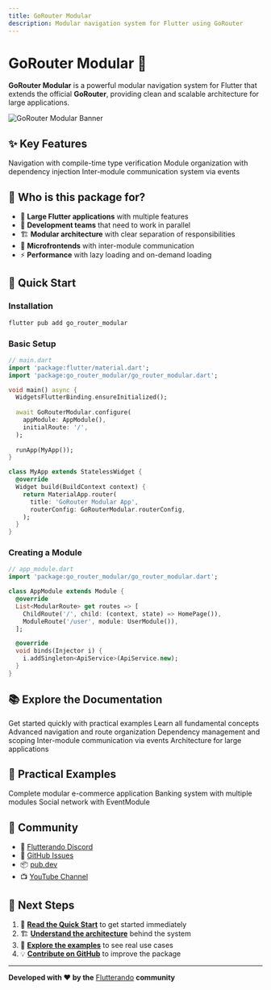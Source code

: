 ```yaml
---
title: GoRouter Modular
description: Modular navigation system for Flutter using GoRouter
---
```



# GoRouter Modular 🚀

**GoRouter Modular** is a powerful modular navigation system for Flutter that extends the official **GoRouter**, providing clean and scalable architecture for large applications.

<div className="mt-6 mb-6">
  <img 
    src="/banner.png" 
    alt="GoRouter Modular Banner" 
    className="rounded-lg shadow-lg"
  />
</div>

## ✨ Key Features

<Cards>
  <Card title="🧭 Type-Safe Navigation" href="/docs/navigation">
    Navigation with compile-time type verification
  </Card>
  <Card title="🏗️ Modular Architecture" href="/docs/dependency-injection">
    Module organization with dependency injection
  </Card>
  <Card title="🎭 EventModule" href="/docs/event-module">
    Inter-module communication system via events
  </Card>
</Cards>

## 🎯 Who is this package for?

- 📱 **Large Flutter applications** with multiple features
- 👥 **Development teams** that need to work in parallel
- 🏗️ **Modular architecture** with clear separation of responsibilities
- 🔄 **Microfrontends** with inter-module communication
- ⚡ **Performance** with lazy loading and on-demand loading

## 🚀 Quick Start

### Installation

```bash
flutter pub add go_router_modular
```

### Basic Setup

```dart
// main.dart
import 'package:flutter/material.dart';
import 'package:go_router_modular/go_router_modular.dart';

void main() async {
  WidgetsFlutterBinding.ensureInitialized();
  
  await GoRouterModular.configure(
    appModule: AppModule(),
    initialRoute: '/',
  );
  
  runApp(MyApp());
}

class MyApp extends StatelessWidget {
  @override
  Widget build(BuildContext context) {
    return MaterialApp.router(
      title: 'GoRouter Modular App',
      routerConfig: GoRouterModular.routerConfig,
    );
  }
}
```

### Creating a Module

```dart
// app_module.dart
import 'package:go_router_modular/go_router_modular.dart';

class AppModule extends Module {
  @override
  List<ModularRoute> get routes => [
    ChildRoute('/', child: (context, state) => HomePage()),
    ModuleRoute('/user', module: UserModule()),
  ];

  @override
  void binds(Injector i) {
    i.addSingleton<ApiService>(ApiService.new);
  }
}
```

## 📚 Explore the Documentation

<Cards>
  <Card title="🏁 Quick Start" href="/docs/quick-start">
    Get started quickly with practical examples
  </Card>
  <Card title="📖 Complete Guide" href="/docs/getting-started">
    Learn all fundamental concepts
  </Card>
  <Card title="🛣️ Routes System" href="/docs/routes">
    Advanced navigation and route organization
  </Card>
  <Card title="💉 Dependency Injection" href="/docs/dependency-injection">
    Dependency management and scoping
  </Card>
  <Card title="🎭 EventModule" href="/docs/event-module">
    Inter-module communication via events
  </Card>
  <Card title="🏗️ Microfrontends" href="/docs/microfrontends">
    Architecture for large applications
  </Card>
</Cards>

## 🌟 Practical Examples

<Cards>
  <Card title="🛍️ E-commerce App" href="/examples/ecommerce">
    Complete modular e-commerce application
  </Card>
  <Card title="🏦 Banking App" href="/examples/banking">
    Banking system with multiple modules
  </Card>
  <Card title="📱 Social Media App" href="/examples/social">
    Social network with EventModule
  </Card>
</Cards>

## 🤝 Community

- 💬 [Flutterando Discord](https://discord.gg/flutterando)
- 🐛 [GitHub Issues](https://github.com/Flutterando/go_router_modular/issues)
- 📦 [pub.dev](https://pub.dev/packages/go_router_modular)
- 📺 [YouTube Channel](https://youtube.com/flutterando)

## 🚀 Next Steps

1. 📖 **[Read the Quick Start](/docs/quick-start)** to get started immediately
2. 🏗️ **[Understand the architecture](/docs/getting-started)** behind the system
3. 🎯 **[Explore the examples](/examples)** to see real use cases
4. 💡 **[Contribute on GitHub](https://github.com/Flutterando/go_router_modular)** to improve the package

---

<div className="text-center mt-8 mb-4">
  <strong>Developed with ❤️ by the</strong> <a href="https://flutterando.com.br" target="_blank" className="text-blue-600 hover:text-blue-800">Flutterando</a> <strong>community</strong>
</div>
